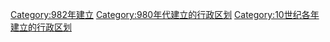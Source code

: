 {{Cat topic in year| topic=建立的行政区划|year=982}}
[[Category:982年建立|Category:982年建立]]
[[Category:980年代建立的行政区划|Category:980年代建立的行政区划]]
[[Category:10世纪各年建立的行政区划|Category:10世纪各年建立的行政区划]]